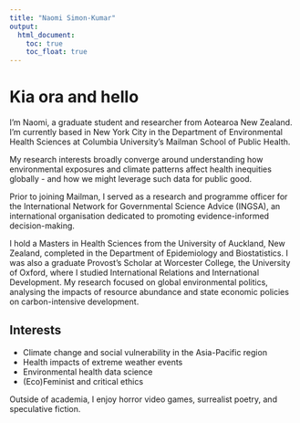 ```yaml
---
title: "Naomi Simon-Kumar"
output: 
  html_document:
    toc: true
    toc_float: true
---
```


# Kia ora and hello

I'm Naomi, a graduate student and researcher from Aotearoa New Zealand. I'm currently based in New York City in the Department of Environmental Health Sciences at Columbia University's Mailman School of Public Health.

My research interests broadly converge around understanding how environmental exposures and climate patterns affect health inequities globally - and how we might leverage such data for public good.  

Prior to joining Mailman, I served as a research and programme officer for the
International Network for Governmental Science Advice (INGSA), an international organisation dedicated to promoting evidence-informed decision-making.

I hold a Masters in Health Sciences from the University of Auckland, New Zealand, completed in the Department of Epidemiology and Biostatistics. I was also a graduate Provost's Scholar at Worcester College, the University of Oxford, where I studied International Relations and International Development. My research focused on global environmental politics, analysing the impacts of resource abundance and state economic policies on carbon-intensive development. 


## Interests

* Climate change and social vulnerability in the Asia-Pacific region
* Health impacts of extreme weather events
* Environmental health data science
* (Eco)Feminist and critical ethics

Outside of academia, I enjoy horror video games, surrealist poetry, and speculative fiction. 

